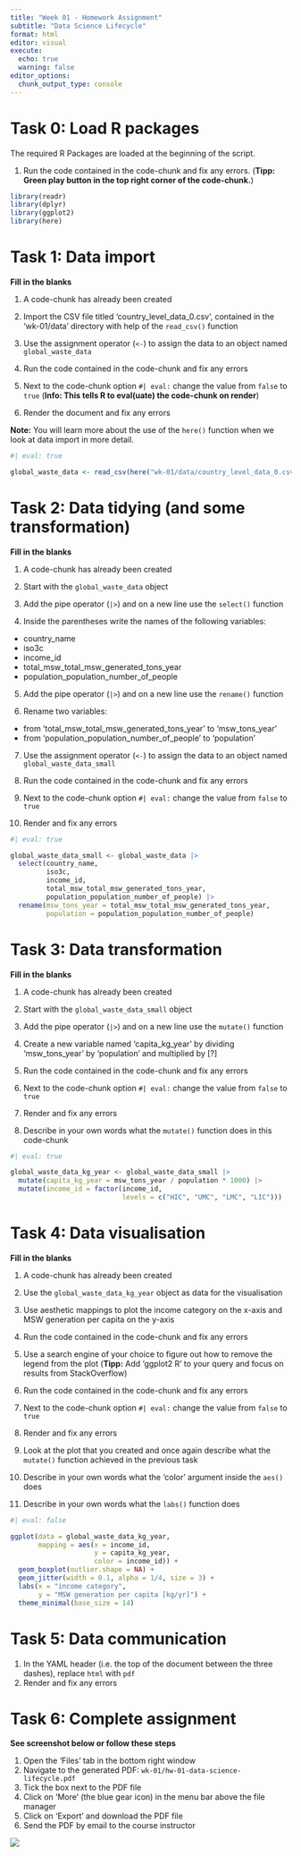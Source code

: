 ```yaml
---
title: "Week 01 - Homework Assignment"
subtitle: "Data Science Lifecycle"
format: html
editor: visual
execute:
  echo: true
  warning: false
editor_options: 
  chunk_output_type: console
---
```


# Task 0: Load R packages

The required R Packages are loaded at the beginning of the script.

1.  Run the code contained in the code-chunk and fix any errors. (**Tipp: Green play button in the top right corner of the code-chunk.**)

```r
library(readr)
library(dplyr)
library(ggplot2)
library(here)
```

# Task 1: Data import

**Fill in the blanks**

1.  A code-chunk has already been created

2.  Import the CSV file titled 'country_level_data_0.csv', contained in the 'wk-01/data' directory with help of the `read_csv()` function

3.  Use the assignment operator (`<-`) to assign the data to an object named `global_waste_data`

4.  Run the code contained in the code-chunk and fix any errors

5.  Next to the code-chunk option `#| eval:` change the value from `false` to `true` (**Info: This tells R to eval(uate) the code-chunk on render**)

6.  Render the document and fix any errors

**Note:** You will learn more about the use of the `here()` function when we look at data import in more detail.

```r
#| eval: true

global_waste_data <- read_csv(here("wk-01/data/country_level_data_0.csv"))
```

# Task 2: Data tidying (and some transformation)

**Fill in the blanks**

1.  A code-chunk has already been created

2.  Start with the `global_waste_data` object

3.  Add the pipe operator (`|>`) and on a new line use the `select()` function

4.  Inside the parentheses write the names of the following variables:

-   country_name
-   iso3c
-   income_id
-   total_msw_total_msw_generated_tons_year
-   population_population_number_of_people

5.  Add the pipe operator (`|>`) and on a new line use the `rename()` function

6.  Rename two variables:

-   from 'total_msw_total_msw_generated_tons_year' to 'msw_tons_year'
-   from 'population_population_number_of_people' to 'population'

7.  Use the assignment operator (`<-`) to assign the data to an object named `global_waste_data_small`

8.  Run the code contained in the code-chunk and fix any errors

9.  Next to the code-chunk option `#| eval:` change the value from `false` to `true`

10. Render and fix any errors

```r
#| eval: true

global_waste_data_small <- global_waste_data |> 
  select(country_name, 
         iso3c, 
         income_id, 
         total_msw_total_msw_generated_tons_year, 
         population_population_number_of_people) |>  
  rename(msw_tons_year = total_msw_total_msw_generated_tons_year,
         population = population_population_number_of_people) 
```

# Task 3: Data transformation

**Fill in the blanks**

1.  A code-chunk has already been created

2.  Start with the `global_waste_data_small` object

3.  Add the pipe operator (`|>`) and on a new line use the `mutate()` function

4.  Create a new variable named 'capita_kg_year' by dividing 'msw_tons_year' by 'population' and multiplied by \[?\]

5.  Run the code contained in the code-chunk and fix any errors

6.  Next to the code-chunk option `#| eval:` change the value from `false` to `true`

7.  Render and fix any errors

8.  Describe in your own words what the `mutate()` function does in this code-chunk

<!--# Remove this comment and write your text here -->

```r
#| eval: true

global_waste_data_kg_year <- global_waste_data_small |> 
  mutate(capita_kg_year = msw_tons_year / population * 1000) |> 
  mutate(income_id = factor(income_id, 
                            levels = c("HIC", "UMC", "LMC", "LIC")))

```

# Task 4: Data visualisation

**Fill in the blanks**

1.  A code-chunk has already been created

2.  Use the `global_waste_data_kg_year` object as data for the visualisation

3.  Use aesthetic mappings to plot the income category on the x-axis and MSW generation per capita on the y-axis

4.  Run the code contained in the code-chunk and fix any errors

5.  Use a search engine of your choice to figure out how to remove the legend from the plot (**Tipp:** Add 'ggplot2 R' to your query and focus on results from StackOverflow)

6.  Run the code contained in the code-chunk and fix any errors

7.  Next to the code-chunk option `#| eval:` change the value from `false` to `true`

8.  Render and fix any errors

9.  Look at the plot that you created and once again describe what the `mutate()` function achieved in the previous task

<!--# Remove this comment and write your text here -->

10. Describe in your own words what the 'color' argument inside the `aes()` does

<!--# Remove this comment and write your text here -->

11. Describe in your own words what the `labs()` function does

<!--# Remove this comment and write your text here -->

```r
#| eval: false

ggplot(data = global_waste_data_kg_year,
       mapping = aes(x = income_id, 
                     y = capita_kg_year,
                     color = income_id)) +
  geom_boxplot(outlier.shape = NA) +
  geom_jitter(width = 0.1, alpha = 1/4, size = 3) +
  labs(x = "income category",
       y = "MSW generation per capita [kg/yr]") +
  theme_minimal(base_size = 14) 
```

# Task 5: Data communication

1.  In the YAML header (i.e. the top of the document between the three dashes), replace `html` with `pdf`
2.  Render and fix any errors

# Task 6: Complete assignment

**See screenshot below or follow these steps**

1.  Open the 'Files' tab in the bottom right window
2.  Navigate to the generated PDF: `wk-01/hw-01-data-science-lifecycle.pdf`
3.  Tick the box next to the PDF file
4.  Click on 'More' (the blue gear icon) in the menu bar above the file manager
5.  Click on 'Export' and download the PDF file
6.  Send the PDF by email to the course instructor

![](img/export-file-from-rscloud.png)
